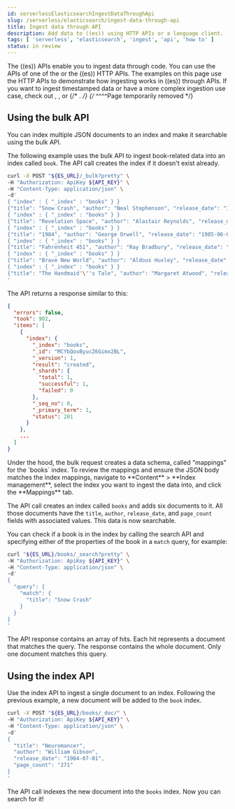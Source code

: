 ```yaml
---
id: serverlessElasticsearchIngestDataThroughApi
slug: /serverless/elasticsearch/ingest-data-through-api
title: Ingest data through API
description: Add data to ((es)) using HTTP APIs or a language client.
tags: [ 'serverless', 'elasticsearch', 'ingest', 'api', 'how to' ]
status: in review
---
```


The ((es)) APIs enable you to ingest data through code.
You can use the APIs of one of the
<DocLink id="serverlessElasticsearchClients" text="language clients"/> or the
((es)) HTTP APIs. The examples
on this page use the HTTP APIs to demonstrate how ingesting works in
((es)) through APIs. 
If you want to ingest timestamped data or have a 
more complex ingestion use case, check out 
<DocLink id="serverlessElasticsearchIngestDataThroughIntegrationsBeats" />, 
<DocLink id="serverlessElasticsearchIngestDataThroughIntegrationsLogstash" />, or 
{/* <DocLink id="serverlessElasticsearchIngestDataThroughIntegrationsConnectorClient" />. */}
{/* ^^^^Page temporarily removed */}

## Using the bulk API

You can index multiple JSON documents to an index and make it searchable using
the bulk API.

The following example uses the bulk API to ingest book-related data into an
index called `book`. The API call creates the index if it doesn't exist already.

```bash
curl -X POST "${ES_URL}/_bulk?pretty" \
-H "Authorization: ApiKey ${API_KEY}" \
-H "Content-Type: application/json" \
-d'
{ "index" : { "_index" : "books" } }
{"title": "Snow Crash", "author": "Neal Stephenson", "release_date": "1992-06-01", "page_count": 470}
{ "index" : { "_index" : "books" } }
{"title": "Revelation Space", "author": "Alastair Reynolds", "release_date": "2000-03-15", "page_count": 585}
{ "index" : { "_index" : "books" } }
{"title": "1984", "author": "George Orwell", "release_date": "1985-06-01", "page_count": 328}
{ "index" : { "_index" : "books" } }
{"title": "Fahrenheit 451", "author": "Ray Bradbury", "release_date": "1953-10-15", "page_count": 227}
{ "index" : { "_index" : "books" } }
{"title": "Brave New World", "author": "Aldous Huxley", "release_date": "1932-06-01", "page_count": 268}
{ "index" : { "_index" : "books" } }
{"title": "The Handmaid'\''s Tale", "author": "Margaret Atwood", "release_date": "1985-06-01", "page_count": 311}
'
```

The API returns a response similar to this:

```json
{
  "errors": false,
  "took": 902,
  "items": [
    {
      "index": {
        "_index": "books",
        "_id": "MCYbQooByucZ6Gimx2BL",
        "_version": 1,
        "result": "created",
        "_shards": {
          "total": 1,
          "successful": 1,
          "failed": 0
        },
        "_seq_no": 0,
        "_primary_term": 1,
        "status": 201
      }
    },
    ...
  ]
}
```

<DocCallOut>
Under the hood, the bulk request creates a data schema, called "mappings" for the `books` index.
To review the mappings and ensure the JSON body matches the index mappings, navigate to **Content** > **Index management**, select the index you want to ingest the data into, and click the **Mappings** tab.
</DocCallOut>

The API call creates an index called `books` and adds six documents to it. All
those documents have the `title`, `author`, `release_date`, and `page_count`
fields with associated values. This data is now searchable.

You can check if a book is in the index by calling the search API and specifying
either of the properties of the book in a `match` query, for example:

```bash
curl "${ES_URL}/books/_search?pretty" \
-H "Authorization: ApiKey ${API_KEY}" \
-H "Content-Type: application/json" \
-d'
{
  "query": {
    "match": {
      "title": "Snow Crash"
    }
  }
}
'
```

The API response contains an array of hits. Each hit represents a document that
matches the query. The response contains the whole document. Only one document
matches this query.

## Using the index API

Use the index API to ingest a single document to an index. Following the
previous example, a new document will be added to the `book` index.

```bash
curl -X POST "${ES_URL}/books/_doc/" \
-H "Authorization: ApiKey ${API_KEY}" \
-H "Content-Type: application/json" \
-d'
{
  "title": "Neuromancer",
  "author": "William Gibson",
  "release_date": "1984-07-01",
  "page_count": "271"
}
'
```

The API call indexes the new document into the `books` index. Now you can search
for it!

